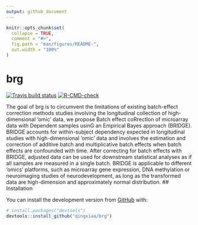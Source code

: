 ```yaml
---
output: github_document
---
```


<!-- README.md is generated from README.Rmd. Please edit that file -->

```r
knitr::opts_chunk$set(
  collapse = TRUE,
  comment = "#>",
  fig.path = "man/figures/README-",
  out.width = "100%"
)
```

# brg

<!-- badges: start -->
[![Travis build status](https://travis-ci.com/qingxiaa/brg.svg?branch=master)](https://travis-ci.com/qingxiaa/brg)
[![R-CMD-check](https://github.com/qingxiaa/brg/workflows/R-CMD-check/badge.svg)](https://github.com/qingxiaa/brg/actions)
<!-- badges: end -->

The goal of brg is to circumvent the limitations of existing batch-effect correction methods studies involving the longitudinal collection of high-dimensional 'omic' data, we propose Batch effect coRrectIon of microarray data with Dependent samples usinG an Empirical Bayes approach (BRIDGE). BRIDGE accounts for within-subject dependency expected in longitudinal studies with high-dimensional 'omic' data and involves the estimation and correction of additive batch and multiplicative batch effects when batch effects are confounded with time. After correcting for batch effects with BRIDGE, adjusted data can be used for downstream statistical analyses as if all samples are measured in a single batch. BRIDGE is applicable to different 'omics' platforms, such as microarray gene expression, DNA methylation or neuroimaging studies of neurodevelopment, as long as the transformed data are high-dimension and approximately normal distribution.
## Installation

You can install the development version from [GitHub](https://github.com/) with:

``` r
# install.packages("devtools")
devtools::install_github("qingxiaa/brg")
```

